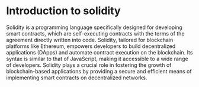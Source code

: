 # Introduction to solidity

Solidity is a programming language specifically designed for developing smart contracts, which are self-executing contracts with the terms of the agreement directly written into code. Solidity, tailored for blockchain platforms like Ethereum, empowers developers to build decentralized applications (DApps) and automate contract execution on the blockchain. Its syntax is similar to that of JavaScript, making it accessible to a wide range of developers. Solidity plays a crucial role in fostering the growth of blockchain-based applications by providing a secure and efficient means of implementing smart contracts on decentralized networks.